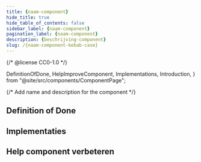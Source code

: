 ```yaml
---
title: {naam-component}
hide_title: true
hide_table_of_contents: false
sidebar_label: {naam-component}
pagination_label: {naam-component}
description: {beschrijving-component}
slug: /{naam-component-kebab-case}
---
```


{/* @license CC0-1.0 */}

  DefinitionOfDone,
  HelpImproveComponent,
  Implementations,
  Introduction,
} from "@site/src/components/ComponentPage";

{/* Add name and description for the component */}


<Introduction component={component} headingLevel={1} description={description} />

## Definition of Done

<DefinitionOfDone component={component} headingLevel={3} />

## Implementaties

<Implementations component={component} headingLevel={3} />

## Help component verbeteren

<HelpImproveComponent component={component} headingLevel={3} />
